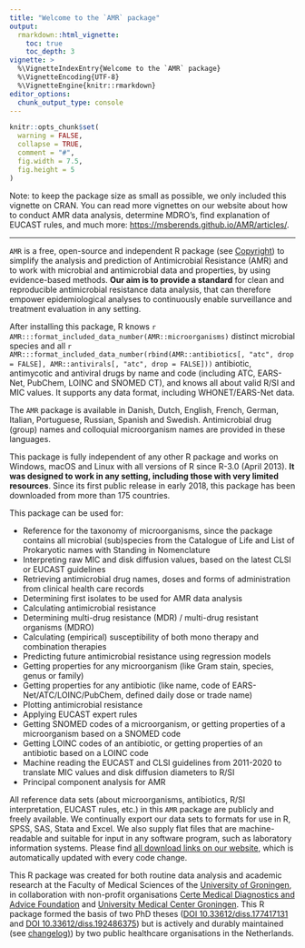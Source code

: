 ```yaml
---
title: "Welcome to the `AMR` package"
output: 
  rmarkdown::html_vignette:
    toc: true
    toc_depth: 3
vignette: >
  %\VignetteIndexEntry{Welcome to the `AMR` package}
  %\VignetteEncoding{UTF-8}
  %\VignetteEngine{knitr::rmarkdown}
editor_options: 
  chunk_output_type: console
---
```


```r
knitr::opts_chunk$set(
  warning = FALSE,
  collapse = TRUE,
  comment = "#",
  fig.width = 7.5,
  fig.height = 5
)
```

Note: to keep the package size as small as possible, we only included this vignette on CRAN. You can read more vignettes on our website about how to conduct AMR data analysis, determine MDRO's, find explanation of EUCAST rules, and much more: <https://msberends.github.io/AMR/articles/>.

----

`AMR` is a free, open-source and independent R package (see [Copyright](https://msberends.github.io/AMR/#copyright)) to simplify the analysis and prediction of Antimicrobial Resistance (AMR) and to work with microbial and antimicrobial data and properties, by using evidence-based methods. **Our aim is to provide a standard** for clean and reproducible antimicrobial resistance data analysis, that can therefore empower epidemiological analyses to continuously enable surveillance and treatment evaluation in any setting.

After installing this package, R knows `r AMR:::format_included_data_number(AMR::microorganisms)` distinct microbial species and all `r AMR:::format_included_data_number(rbind(AMR::antibiotics[, "atc", drop = FALSE], AMR::antivirals[, "atc", drop = FALSE]))` antibiotic, antimycotic and antiviral drugs by name and code (including ATC, EARS-Net, PubChem, LOINC and SNOMED CT), and knows all about valid R/SI and MIC values. It supports any data format, including WHONET/EARS-Net data.

The `AMR` package is available in Danish, Dutch, English, French, German, Italian, Portuguese, Russian, Spanish and Swedish. Antimicrobial drug (group) names and colloquial microorganism names are provided in these languages.

This package is fully independent of any other R package and works on Windows, macOS and Linux with all versions of R since R-3.0 (April 2013). **It was designed to work in any setting, including those with very limited resources**. Since its first public release in early 2018, this package has been downloaded from more than 175 countries.

This package can be used for:

  * Reference for the taxonomy of microorganisms, since the package contains all microbial (sub)species from the Catalogue of Life and List of Prokaryotic names with Standing in Nomenclature
  * Interpreting raw MIC and disk diffusion values, based on the latest CLSI or EUCAST guidelines
  * Retrieving antimicrobial drug names, doses and forms of administration from clinical health care records
  * Determining first isolates to be used for AMR data analysis
  * Calculating antimicrobial resistance
  * Determining multi-drug resistance (MDR) / multi-drug resistant organisms (MDRO)
  * Calculating (empirical) susceptibility of both mono therapy and combination therapies
  * Predicting future antimicrobial resistance using regression models
  * Getting properties for any microorganism (like Gram stain, species, genus or family)
  * Getting properties for any antibiotic (like name, code of EARS-Net/ATC/LOINC/PubChem, defined daily dose or trade name)
  * Plotting antimicrobial resistance
  * Applying EUCAST expert rules
  * Getting SNOMED codes of a microorganism, or getting properties of a microorganism based on a SNOMED code
  * Getting LOINC codes of an antibiotic, or getting properties of an antibiotic based on a LOINC code
  * Machine reading the EUCAST and CLSI guidelines from 2011-2020 to translate MIC values and disk diffusion diameters to R/SI
  * Principal component analysis for AMR
  
All reference data sets (about microorganisms, antibiotics, R/SI interpretation, EUCAST rules, etc.) in this `AMR` package are publicly and freely available. We continually export our data sets to formats for use in R, SPSS, SAS, Stata and Excel. We also supply flat files that are machine-readable and suitable for input in any software program, such as laboratory information systems. Please find [all download links on our website](https://msberends.github.io/AMR/articles/datasets.html), which is automatically updated with every code change.

This R package was created for both routine data analysis and academic research at the Faculty of Medical Sciences of the [University of Groningen](https://www.rug.nl), in collaboration with non-profit organisations [Certe Medical Diagnostics and Advice Foundation](https://www.certe.nl) and [University Medical Center Groningen](https://www.umcg.nl). This R package formed the basis of two PhD theses ([DOI 10.33612/diss.177417131](https://doi.org/10.33612/diss.177417131) and [DOI 10.33612/diss.192486375](https://doi.org/10.33612/diss.192486375)) but is actively and durably maintained (see [changelog)](https://msberends.github.io/AMR/news/index.html)) by two public healthcare organisations in the Netherlands.
